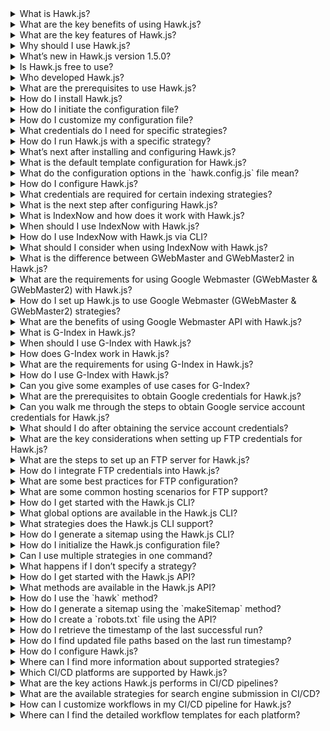 <details>
  <summary>What is Hawk.js?</summary>
  <p>
    Hawk.js is an advanced, open-source sitemap generator and SEO automation tool that simplifies the SEO process for web developers, SEO professionals, and digital marketers. It automates sitemap creation and submission to major search engines like Google, Bing, Yahoo, Yandex, and others supporting IndexNow.
  </p>
</details>

<details>
  <summary>What are the key benefits of using Hawk.js?</summary>
  <p>
    Hawk.js offers several key benefits:
    - **Automated Sitemap Creation**: Easily generate and maintain sitemaps with minimal manual effort.
    - **Optimized Search Engine Indexing**: Ensure your website is indexed quickly and accurately, improving its visibility and ranking.
    - **Streamlined Submissions**: Automates the process of submitting your sitemaps to major search engines, resulting in faster indexing.
  </p>
</details>

<details>
  <summary>What are the key features of Hawk.js?</summary>
  <p>
    Some of the key features of Hawk.js include:
    - **Automated Sitemap Generation**: Automatically generate sitemaps with ease, saving time and reducing manual work.
    - **SEO Optimization**: Hawk.js helps ensure that your site is correctly indexed by search engines, boosting visibility and improving rankings.
    - **Real-Time Sitemap Updates**: Keep your sitemaps current, reflecting the latest changes to your website content.
    - **Highly Customizable Configurations**: Tailor Hawk.js to meet your specific needs with a variety of configuration options.
    - **Multi-Search Engine Support**: Submit your sitemaps to multiple search engines such as Google, Bing, Yahoo, Yandex, DuckDuckGo, and others supporting IndexNow for global reach.
  </p>
</details>

<details>
  <summary>Why should I use Hawk.js?</summary>
  <p>
    Hawk.js helps you:
    - **Save Time and Effort**: Automate repetitive tasks like generating and submitting sitemaps, so you can focus on more important tasks.
    - **Enhance Your SEO Performance**: Ensure faster and more accurate indexing, improving your site’s visibility and ranking in search results.
    - **Full Customization**: Fine-tune your sitemap and submission strategies based on your needs.
    - **Stay Up-to-Date with SEO Standards**: Hawk.js supports IndexNow, ensuring your website is competitive and adheres to the latest SEO trends.
  </p>
</details>

<details>
  <summary>What’s new in Hawk.js version 1.5.0?</summary>
  <p>
    The latest version of Hawk.js (1.5.0) includes several updates:
    - **Official Hawk.js Logo**: A new logo has been integrated for better brand recognition.
    - **TypeScript Support**: The `init` command now supports TypeScript for easier configuration management.
    - **Updated Configuration Format**: The config format has moved from JSON to JavaScript for better flexibility.
    - **Expanded Search Engine Strategies**: Additional strategies like Google Webmaster Tools and IndexNow have been added.
    - **Enhanced Performance**: Performance optimizations have been made for improved speed and usability.
  </p>
</details>

<details>
  <summary>Is Hawk.js free to use?</summary>
  <p>
    Yes, Hawk.js is an open-source project released under the **Apache 2.0 License**. You can freely use and modify it for both personal and commercial purposes. However, make sure to provide proper attribution as per the license terms.
  </p>
</details>

<details>
  <summary>Who developed Hawk.js?</summary>
  <p>
    Hawk.js was developed by [Darsan](https://darsan.in), founder of [Cresteem](https://cresteem.com/), a web development company. It is an open-source project designed to help web developers and SEO professionals streamline SEO tasks.
  </p>
</details>


<details>
  <summary>What are the prerequisites to use Hawk.js?</summary>
  <p>
    To use Hawk.js, you need the following prerequisites:
    - **Node.js (v18.0 or later)** installed on your system. You can download it from [Node.js website](https://nodejs.org/en/download).
    - **Internet connection** to install Hawk.js from the npm registry.
  </p>
</details>

<details>
  <summary>How do I install Hawk.js?</summary>
  <p>
    You can install Hawk.js using your preferred package manager. Here’s how:
    - Using **Yarn**:
    ```bash
    yarn add @cresteem/hawk-js -D
    ```
    - Using **npm**:
    ```bash
    npm install @cresteem/hawk-js -D
    ```
  </p>
</details>

<details>
  <summary>How do I initiate the configuration file?</summary>
  <p>
    To create a default configuration file, run the following command:
    ```bash
    hawk init
    ```
    This will generate a `hawk.config.js` file in your project directory.
  </p>
</details>

<details>
  <summary>How do I customize my configuration file?</summary>
  <p>
    After generating the `hawk.config.js` file, open it and define the patterns you wish to include or exclude. You can also customize additional settings as per your project’s requirements.
    Learn more in the [Configuration Guide](/docs/hawk-js-configuration-settings-guide).
  </p>
</details>

<details>
  <summary>What credentials do I need for specific strategies?</summary>
  <p>
    For certain indexing strategies, you will need to provide specific credentials:
    - **Google Webmaster Tools credentials** for `G-Webmaster`, `G-Webmaster2`, and `G-Index` strategies.
    - **FTP credentials** for the `IndexNow` strategy.
    Be sure to input these credentials in the configuration file based on the strategy you choose. 
    Learn more about credentials in the [Google Credentials](/docs/credentials/obtaining-google-credentials-for-hawk-js) and [FTP Credentials](/docs/credentials/ftp-credentials) sections.
  </p>
</details>

<details>
  <summary>How do I run Hawk.js with a specific strategy?</summary>
  <p>
    To run Hawk.js with a specific strategy, use the command:
    ```bash
    hawk --strategy <number>
    ```
    Where `<number>` represents the following strategies:
    - `1` for `Index-Now`
    - `2` for `G-Webmaster`
    - `3` for `G-Webmaster2`
    - `4` for `G-Index`
    
    You can also use optional parameters like `--include`, `--exclude`, and `--prettify`.
    For more information, refer to the [CLI References](/docs/enhancing-seo-with-hawk-js-cli).
  </p>
</details>

<details>
  <summary>What’s next after installing and configuring Hawk.js?</summary>
  <p>
    After setting up Hawk.js, the next step is to customize it for your project. Visit the [Configuration Details](/docs/hawk-js-configuration-settings-guide) page to:
    - Learn how to edit the `hawk.config.js` file.
    - Define URLs to include or exclude from the sitemap.
    
    This will ensure Hawk.js is tailored to your SEO needs and runs smoothly for your website.
  </p>
</details>

<details>
  <summary>What is the default template configuration for Hawk.js?</summary>
  <p>
    The default configuration for Hawk.js is defined in the `hawk.config.js` file. Here's the template:
    ```js
    /** @type {import("@cresteem/hawk-js").hawkJsOptions} */
    const config = {
      lookupPatterns: ["**/*.html", "**/*.htm"],
      ignorePattern: ["node_modules/**"],
      timeZone: "Asia/Kolkata",
      domainName: "www.cresteem.com",
      sitemapPath: "sitemap.xml",
      robotPath: "robot.txt",
      serviceAccountFile: "gserv.json",
      ftpCredential: { username: "", password: "", hostname: "" },
    };

    exports.default = config;
    ```
    You can customize this template to suit your website’s SEO needs.
  </p>
</details>

<details>
  <summary>What do the configuration options in the `hawk.config.js` file mean?</summary>
  <p>
    Here's a breakdown of the default configuration options:
    <table>
      <thead>
        <tr>
          <th>Setting</th>
          <th>Default Value</th>
          <th>Description</th>
          <th>When It's Used</th>
        </tr>
      </thead>
      <tbody>
        <tr>
          <td>lookupPatterns</td>
          <td>["**/*.html", "**/*.htm"]</td>
          <td>Patterns to identify HTML files for sitemap generation.</td>
          <td>When defining the file types to be included in the sitemap.</td>
        </tr>
        <tr>
          <td>ignorePattern</td>
          <td>["node_modules/**"]</td>
          <td>Defines patterns to exclude certain files or directories from the sitemap.</td>
          <td>When excluding unnecessary files, such as `node_modules` or build folders.</td>
        </tr>
        <tr>
          <td>timeZone</td>
          <td>"Asia/Kolkata"</td>
          <td>Timezone for file timestamps during sitemap generation.</td>
          <td>To ensure file modification timestamps are accurate.</td>
        </tr>
        <tr>
          <td>domainName</td>
          <td>"www.cresteem.com"</td>
          <td>Your website’s domain name.</td>
          <td>To generate accurate URLs for the sitemap.</td>
        </tr>
        <tr>
          <td>sitemapPath</td>
          <td>"sitemap.xml"</td>
          <td>The location where the generated sitemap will be saved.</td>
          <td>To specify the output path for the sitemap.</td>
        </tr>
        <tr>
          <td>robotPath</td>
          <td>"robot.txt"</td>
          <td>Location of your `robots.txt` file.</td>
          <td>To specify custom `robots.txt` file path for controlling crawler behavior.</td>
        </tr>
        <tr>
          <td>serviceAccountFile</td>
          <td>"gserv.json"</td>
          <td>Points to the service account JSON file used for Google services (for `G-Webmaster`, `G-WebMaster2`, `G-Index`).</td>
          <td>Required for Google Webmaster Tools integration.</td>
        </tr>
        <tr>
          <td>ftpCredential</td>
          <td>username: "", password: "", hostname: ""</td>
          <td>FTP credentials needed to upload the sitemap to your server.</td>
          <td>Required for submitting sitemaps using FTP for strategies like `IndexNow`, `G-Webmaster`, `G-WebMaster2`.</td>
        </tr>
      </tbody>
    </table>
  </p>
</details>

<details>
  <summary>How do I configure Hawk.js?</summary>
  <p>
    To configure Hawk.js, follow these steps:
    1. **Create `hawk.config.js`:**
       - Run the CLI command:
         ```bash
         hawk init
         ```
       - This will generate the `hawk.config.js` file in your project's root directory.
    
    2. **Customize the Settings:**
       - Modify the configuration values to meet your project’s requirements (e.g., file patterns, time zone, credentials).
    
    3. **Save the Changes:**
       - After editing the `hawk.config.js` file, save it to apply the new configuration.
  </p>
</details>

<details>
  <summary>What credentials are required for certain indexing strategies?</summary>
  <p>
    For specific indexing strategies, the following credentials are required:
    - **FTP Credentials**: Required for strategies like **IndexNow**, **G-Webmaster**, and **G-WebMaster2**. You will need to provide `username`, `password`, and `hostname` for FTP access to upload the sitemap.
    - **Service Account File**: Required for **G-Webmaster**, **G-WebMaster2**, and **G-Index** strategies. This JSON file contains your Google service credentials to integrate with Google Search Console.
    
    Learn more in the [Google Credentials](/docs/credentials/obtaining-google-credentials-for-hawk-js) and [FTP Credentials](/docs/credentials/ftp-credentials) sections.
  </p>
</details>

<details>
  <summary>What is the next step after configuring Hawk.js?</summary>
  <p>
    Once you've configured Hawk.js, the next step is to explore supported indexing strategies. Learn about these strategies in the [Effective Indexing with Hawk.js](/docs/effective-indexing-with-hawk-js/) section to optimize your website’s SEO and indexing process.
  </p>
</details>


<details>
  <summary>What is IndexNow and how does it work with Hawk.js?</summary>
  <p>
    **IndexNow** is a protocol designed to notify search engines instantly when new or updated content is available on your website, significantly speeding up the indexing process. Hawk.js integrates with IndexNow to automate the process of notifying search engines like **Bing**, **Yahoo**, **Yandex**, and **DuckDuckGo** about content changes on your website.

    Here's how it works:
    1. **Triggering Hawk.js with IndexNow**: Hawk.js checks for updates since the last execution and identifies any changed files.
    2. **Tracking Updates**: Only files that have been updated are marked for indexing.
    3. **Authentication**: Hawk.js generates a unique hash key and stores it on an FTP server, which is used for authenticating the request with the **IndexNow API**.
    4. **API Request**: Hawk.js sends a request to the IndexNow API with a list of updated files.
    5. **Search Engine Indexing**: Supported search engines crawl the updated files, ensuring that the content is quickly indexed and made available in search results.

    For more details, refer to the [IndexNow website](https://www.indexnow.org/).
  </p>
</details>

<details>
  <summary>When should I use IndexNow with Hawk.js?</summary>
  <p>
    **IndexNow** is most beneficial when:
    - You need **rapid indexing** of newly updated or added content, such as product pages, blog posts, or news articles.
    - Your website’s content changes frequently, and you want real-time updates in search engines.
    - You want to ensure your website is indexed **instantly** without relying on traditional crawling methods, which can take time.

    Make sure to verify that the search engines you are targeting support **IndexNow**, as it is supported by **Bing**, **Yahoo**, **Yandex**, **Sheznam.cz**, **Naver**, **Yep**, and **DuckDuckGo**.
  </p>
</details>

<details>
  <summary>How do I use IndexNow with Hawk.js via CLI?</summary>
  <p>
    To use **IndexNow** with Hawk.js, follow these steps:
    ### Prerequisites:
    - **FTP Server**: Set up an FTP server to store the **hash key** generated by Hawk.js for authentication.
    - **Configuration**: Ensure that your `hawk.config.js` includes the correct FTP credentials and paths.

    ### Steps:
    1. **Configure Your FTP Server**:
       Set up your FTP server to store the **hash key** file, which is used for authentication with the **IndexNow API**.
    
    2. **Run Hawk.js with IndexNow**:
       To trigger the **IndexNow** strategy, run the following command in your terminal:
       ```bash
       hawk --strategy 1
       ```

    3. **Monitor Updates**:
       Hawk.js will track the modification timestamps of files and send only the updated or newly added files to the **IndexNow API**.

    4. **Verify Successful Indexing**:
       Once the **IndexNow API** processes the request and crawls the updated pages, your content will be indexed by the search engines, ensuring it's up-to-date in search results.

    Ensure that your FTP credentials are correctly configured in the `hawk.config.js` file, and that your FTP server is ready to store the generated hash key.
  </p>
</details>

<details>
  <summary>What should I consider when using IndexNow with Hawk.js?</summary>
  <p>
    Here are a few key considerations for using **IndexNow** with Hawk.js:
    - **FTP Credentials**: Ensure your FTP credentials are configured correctly in the `hawk.config.js` file to enable communication with your FTP server.
    - **Authorization**: The first time you trigger Hawk.js with **IndexNow**, a unique hash key will be generated and stored on your FTP server for authentication with the **IndexNow API**.
    - **Search Engine Support**: Double-check that the search engines you want to target support the **IndexNow** protocol, as not all search engines may be compatible.
  </p>
</details>

<details>
  <summary>What is the difference between GWebMaster and GWebMaster2 in Hawk.js?</summary>
  <p>
    Both **GWebMaster** and **GWebMaster2** are strategies in Hawk.js for submitting sitemaps to Google via the **Google Webmaster API**. However, there are some key differences:
    
    - **GWebMaster**: Submits the generated sitemap to Google Search Console, enabling Google to crawl and index the content.
    - **GWebMaster2**: Includes all the functionality of GWebMaster but with additional features, such as fetching **feedback** from Google Search Console, including indexing status (number of indexed pages), crawl errors, and the last crawl timestamp.

    The key difference is that **GWebMaster2** provides **detailed feedback** on the indexing status and any issues Google encountered during the crawl, while **GWebMaster** only handles sitemap submission.
  </p>
</details>

<details>
  <summary>What are the requirements for using Google Webmaster (GWebMaster & GWebMaster2) with Hawk.js?</summary>
  <p>
    To use **GWebMaster** or **GWebMaster2** strategies with Hawk.js, you need the following:
    
    - **FTP Credentials**: These are necessary to upload the sitemap to your FTP server, where Google Search Console can access it.
    - **Google Service Account File (`gserv.json`)**: This file is required to authenticate Hawk.js with Google Search Console for both **GWebMaster** and **GWebMaster2** strategies.

    Ensure that both sets of credentials are configured properly in your `hawk.config.js` file for the integration to work correctly.
  </p>
</details>

<details>
  <summary>How do I set up Hawk.js to use Google Webmaster (GWebMaster & GWebMaster2) strategies?</summary>
  <p>
    Follow these steps to set up **GWebMaster** or **GWebMaster2** strategies with Hawk.js:

    1. **Generate Google Service Account File**:
       - Visit the [Google Credentials](/docs/credentials/obtaining-google-credentials-for-hawk-js) page for detailed instructions on obtaining a **Google Service Account File** (`gserv.json`).

    2. **Configure Hawk.js with Service Account and FTP Credentials**:
       - Update your `hawk.config.js` file with the Google Service Account File and FTP credentials:

       ```js
       serviceAccountFile: "gserv.json",
       ftpCredential: { 
         username: "your-ftp-username", 
         password: "your-ftp-password", 
         hostname: "your-ftp-hostname" 
       }
       ```

    3. **Run Hawk.js with GWebMaster or GWebMaster2 Strategy**:
       - To trigger the **GWebMaster** strategy, run the following command:

       ```bash
       hawk --strategy 2
       ```

       - To trigger the **GWebMaster2** strategy, run:

       ```bash
       hawk --strategy 3
       ```

    4. **Monitor Submission and Indexing Status**:
       - After submitting the sitemap, you can check your **Google Search Console** for updates on indexing and crawl status.
       - With **GWebMaster2**, you can also receive detailed feedback, such as the number of indexed pages and any crawl errors.
  </p>
</details>

<details>
  <summary>What are the benefits of using Google Webmaster API with Hawk.js?</summary>
  <p>
    Using the **Google Webmaster API** (through **GWebMaster** and **GWebMaster2**) with Hawk.js offers several benefits:
    
    - **Automated Sitemap Submission**: Automatically generate and submit your sitemap to Google Search Console, eliminating the need for manual intervention.
    - **Faster Indexing**: Ensure that your content is indexed more quickly by Google, improving SEO performance.
    - **Detailed Crawl Feedback**: With **GWebMaster2**, you can receive valuable feedback about your site’s indexing status, crawl errors, and more.
    - **Error Monitoring**: Use the feedback from **GWebMaster2** to identify and resolve crawl issues, improving your site's visibility in search results.

    These features help streamline the process of managing your website's SEO and indexing status with Google Search Console.
  </p>
</details>

<details>
  <summary>What is G-Index in Hawk.js?</summary>
  <p>
    **G-Index** is a strategy in Hawk.js that utilizes the **Google Indexing API** to notify Google about new or updated content on your website. This strategy is particularly useful for ensuring that time-sensitive or frequently updated pages, such as job postings, livestream events, and breaking news, are indexed quickly by Google. By using G-Index, Hawk.js allows faster indexing and better search visibility for such content.
  </p>
</details>

<details>
  <summary>When should I use G-Index with Hawk.js?</summary>
  <p>
    G-Index is most effective in the following scenarios:
    
    - **Time-Sensitive Content**: For content that needs immediate visibility, like **job postings** or **livestream videos**.
    - **Short-Lived Content**: For content with a brief relevance period, such as promotions or temporary events.
    - **Frequently Updated Content**: For dynamic websites that require continuous updates, ensuring the latest content is indexed efficiently.
  </p>
</details>

<details>
  <summary>How does G-Index work in Hawk.js?</summary>
  <p>
    Here's how **G-Index** works in Hawk.js:
    
    1. **File Tracking**: Hawk.js checks the last run timestamps and compares them with file modification times. It then notifies Google of any updated files.
       - On the **first run**, all files matching the defined patterns are included.
       - On subsequent runs, only newly updated or added files are submitted.
    
    2. **Authentication**: The **Google Indexing API** requires authentication via a **service account JSON file**, which must be set up and configured in Hawk.js.
    
    3. **API Submission**: After collecting updated routes, Hawk.js submits them to the **Google Indexing API**, prompting Google to crawl and index those URLs faster.
  </p>
</details>

<details>
  <summary>What are the requirements for using G-Index in Hawk.js?</summary>
  <p>
    To use **G-Index** with Hawk.js, the following are required:
    
    - **Service Account File**: This file is necessary for authenticating the API requests. You can obtain it from the Google Cloud Console. Detailed steps can be found in our [Google Credentials Setup Guide](/docs/credentials/obtaining-google-credentials-for-hawk-js).
  </p>
</details>

<details>
  <summary>How do I use G-Index with Hawk.js?</summary>
  <p>
    To use **G-Index** in Hawk.js, follow these steps:
    
    1. **Update Configuration**: Modify your `hawk.config.js` file with the necessary file patterns and service account details:

    ```js
    /** @type {import("@cresteem/hawk-js").hawkJsOptions} */
    const config = {
        lookupPatterns: ["**/*.html", "**/*.htm"],
        ignorePattern: ["node_modules/**"],
        domainName: "www.example.com",
        serviceAccountFile: "path/to/your-service-account.json",
    };
    exports.default = config;
    ```

    2. **Run Hawk.js with G-Index Strategy**: Trigger the **G-Index** strategy by running the following command:

    ```bash
    hawk --strategy 4
    ```

    3. **Monitor API Responses**: After submission, check your CLI logs for details on the routes submitted and confirm indexing success via **Google Search Console**.
  </p>
</details>

<details>
  <summary>Can you give some examples of use cases for G-Index?</summary>
  <p>
    Here are some practical use cases for **G-Index**:
    
    - **Job Portals**: Automatically notify Google when new job listings are posted, ensuring quick indexing of time-sensitive job data.
    - **Livestream Platforms**: Use the **G-Index** strategy to ensure Google indexes event pages with `BroadcastEvent` data efficiently, so users can find them in search results as soon as the event starts.
    - **News Websites**: Submit updates for breaking news articles, ensuring that the latest headlines are indexed immediately for visibility.
  </p>
</details>

<details>
  <summary>What are the prerequisites to obtain Google credentials for Hawk.js?</summary>
  <p>
    Before you begin obtaining Google service account credentials for Hawk.js, make sure you have:
    - A Google account
    - Access to the Google Cloud Console
    - Admin access to your Google Search Console property
  </p>
</details>

<details>
  <summary>Can you walk me through the steps to obtain Google service account credentials for Hawk.js?</summary>
  <p>
    Here is a detailed, step-by-step guide to obtain Google service account credentials for Hawk.js:

    <strong>Step 1: Create a New Project in Google Cloud Console</strong>
    1. Open the [Google Cloud Console](https://console.cloud.google.com/).
    2. Create a new project by clicking the project dropdown at the top left and selecting "New Project".
    3. Enter a name for your project and click "Create".

    <strong>Step 2: Enable the Required APIs</strong>
    1. Go to `APIs & Services` > `Dashboard` in the left-hand navigation menu.
    2. Enable the **Indexing API** by searching for it, clicking on it, and selecting `Enable`.
    3. Similarly, enable the **Search Console API** by searching for it and selecting `Enable`.

    <strong>Step 3: Create a Service Account</strong>
    1. Navigate to `IAM & Admin` > `Service Accounts`.
    2. Click on `+ Create Service Account`.
    3. Add a name and description for the service account, then click `Create`.
    4. Grant the service account the `Owner` role and click `Continue`, then `Done`.

    <strong>Step 4: Generate and Download the JSON Key</strong>
    1. Find the service account you created and click on its email.
    2. Go to the `Keys` tab, then click `Add Key` > `Create New Key`.
    3. Select the `JSON` option and click `Create`. This will download a JSON key file.
    4. Store this file securely as `gserv.json` in your web project root directory.

    <strong>Step 5: Add Service Account to Google Search Console</strong>
    1. Go to [Google Search Console](https://search.google.com/search-console/).
    2. Select your property and go to `Settings` > `Users and permissions` > `Add user`.
    3. Enter the email address of your service account and set the role to `Owner`, then click `Add`.
  </p>
</details>

<details>
  <summary>What should I do after obtaining the service account credentials?</summary>
  <p>
    Once you have completed the steps to obtain your **Google service account credentials**, store the downloaded JSON key file (`gserv.json`) securely in your web project's root directory. This file will be used by Hawk.js for authenticating API requests to both the **Google Indexing API** and **Google Search Console API**.
    
    For detailed assistance, refer to the [Google Cloud Console Documentation](https://cloud.google.com/docs) and [Google Search Console Help](https://support.google.com/webmasters/).
  </p>
</details>

<details>
  <summary>What are the key considerations when setting up FTP credentials for Hawk.js?</summary>
  <p>
    When configuring FTP credentials for Hawk.js, keep these important considerations in mind:
    - **FTP Root Directory:** The FTP root directory must align with the web server's root directory (e.g., `public_html` or `/var/www/html`).
    - **No Directory Navigation:** Hawk.js does not navigate between directories on your FTP server. It only uploads files directly to the home (primary) directory of the FTP connection.
  </p>
</details>

<details>
  <summary>What are the steps to set up an FTP server for Hawk.js?</summary>
  <p>
    Here are the steps to set up an FTP server and integrate it with Hawk.js:

    <strong>Step 1: Check FTP Support on Your Hosting Plan</strong>
    - Ensure that your hosting plan includes FTP support by reviewing your plan's features or contacting your hosting provider.

    <strong>Step 2: Set Up an FTP Account</strong>
    - Use your hosting provider’s control panel (e.g., **cPanel**, **HPanel** for Hostinger, or a custom dashboard) to create an FTP account.

    <strong>Step 3: Configure FTP Credentials</strong>
    - When setting up your FTP account, define these credentials:
      - **Hostname:** The domain name or IP address of the FTP server (e.g., `ftp.example.com` or `192.168.1.1`).
      - **Username:** The username for your FTP account.
      - **Password:** The password for your FTP account.
  </p>
</details>

<details>
  <summary>How do I integrate FTP credentials into Hawk.js?</summary>
  <p>
    To integrate FTP credentials into Hawk.js, update your `hawk.config.js` file with the necessary FTP details:

    ```js
    /** @type {import("@cresteem/hawk-js").hawkJsOptions} */
    const config = {
        ftpCredential: {
            username: "your-ftp-username",
            password: "your-ftp-password",
            hostname: "ftp.example.com",
        },
    };
    exports.default = config;
    ```

    This will ensure that Hawk.js can use the FTP credentials for uploading files such as sitemaps and authorization files.
  </p>
</details>

<details>
  <summary>What are some best practices for FTP configuration?</summary>
  <p>
    Follow these best practices when configuring FTP for Hawk.js:
    1. **Match FTP and Web Server Roots:** Ensure the **FTP root directory** matches the **web server's root directory** (e.g., `/public_html`).
    2. **Secure Your Credentials:** Store your FTP credentials securely and restrict access to the `hawk.config.js` file to prevent unauthorized access.
    3. **Verify File Uploads:** After setting up Hawk.js and running a strategy that requires FTP (e.g., **IndexNow**), verify that the files are correctly uploaded to the FTP server's root directory.
  </p>
</details>

<details>
  <summary>What are some common hosting scenarios for FTP support?</summary>
  <p>
    Here's a table of common hosting providers and their FTP support:

    | Hosting Provider        | FTP Availability              | Control Panel       |
    |-------------------------|-------------------------------|---------------------|
    | [Hostinger](https://hostinger.com/) | Yes                        | HPanel              |
    | [Bluehost](https://www.bluehost.in/)  | Yes                        | cPanel              |
    | [GoDaddy](https://www.godaddy.com/)   | Yes                        | Custom Dashboard    |
    | [AWS EC2](https://aws.amazon.com/)    | No (Manual Setup Required) | AWS Management Console |
    | [Google Cloud](https://cloud.google.com/) | No (Manual Setup Required) | Google Cloud Console |
  </p>
</details>

<details>
  <summary>How do I get started with the Hawk.js CLI?</summary>
  <p>
    To get started with the Hawk.js CLI, run the following command:
    
    ```bash
    hawk [options] [command]
    ```

    Ensure Hawk.js is installed either globally or locally in your project. If you're not sure, install it globally using:
    
    ```bash
    npm install -g @cresteem/hawk-js
    ```
  </p>
</details>

<details>
  <summary>What global options are available in the Hawk.js CLI?</summary>
  <p>
    Here are the available global options in the Hawk.js CLI:

    | Option         | Alias | Default                        | Description                                                                 |
    |----------------|-------|--------------------------------|-----------------------------------------------------------------------------|
    | `--strategy`   | `-s`  | (Required)                    | The indexing strategy to use (see supported strategies below).              |
    | `--include`    | `-i`  | Configured lookup patterns    | Specify file patterns to include in sitemap generation.                    |
    | `--exclude`    | `-e`  | Configured ignore patterns    | Specify file patterns to exclude from sitemap generation.                  |
    | `--prettify`   | `-p`  | `false`                       | Prettify the output of the generated `sitemap.xml` file for better readability. |
  </p>
</details>

<details>
  <summary>What strategies does the Hawk.js CLI support?</summary>
  <p>
    The Hawk.js CLI supports the following strategies:

    | Strategy Number | Strategy Name | Description                                                                 |
    |------------------|---------------|-----------------------------------------------------------------------------|
    | `1`             | IndexNow      | Notify search engines like Bing and Yandex about content changes.          |
    | `2`             | GWebMaster    | Generate and submit sitemaps to Google Search Console.                     |
    | `3`             | GWebMaster2   | Generate, submit sitemaps, and receive feedback from Google Search Console.|
    | `4`             | GIndex        | Push content updates directly to Google via the Indexing API.              |
  </p>
</details>

<details>
  <summary>How do I generate a sitemap using the Hawk.js CLI?</summary>
  <p>
    Use the `genmap` command to generate a sitemap based on your specified patterns. You can also upload it to an FTP server using the `--commit` option:

    Example for generating a sitemap:
    ```bash
    hawk genmap -i "src/**/*.html" -e "node_modules/**"
    ```

    Example for generating and uploading a sitemap:
    ```bash
    hawk genmap -i "src/**/*.html" -c
    ```
  </p>
</details>

<details>
  <summary>How do I initialize the Hawk.js configuration file?</summary>
  <p>
    To initialize a default configuration file (`hawk.config.js`), use the `init` command:

    ```bash
    hawk init
    ```

    After running this command, the CLI will output:

    ```plaintext
    🚀 Hawk.js configuration initialized.
    ```
  </p>
</details>

<details>
  <summary>Can I use multiple strategies in one command?</summary>
  <p>
    No, the Hawk.js CLI supports only one strategy per command. To use multiple strategies, you'll need to run separate commands for each strategy.
  </p>
</details>

<details>
  <summary>What happens if I don’t specify a strategy?</summary>
  <p>
    If no valid strategy is provided, the CLI will prompt you to choose one of the supported strategies:

    ```plaintext
    ⭕ Must choose any one number from below:
    1. IndexNow
    2. G-WebMaster
    3. G-WebMaster2
    4. G-Index
    ```
  </p>
</details>

<details>
  <summary>How do I get started with the Hawk.js API?</summary>
  <p>
    To get started with the Hawk.js API, import the `Hawk` class and create an instance of it:
    
    ```javascript
    import { Hawk } from "hawkjs";
    const hawk = new Hawk();
    ```
  </p>
</details>

<details>
  <summary>What methods are available in the Hawk.js API?</summary>
  <p>
    Hawk.js provides several useful methods for sitemap generation and indexing automation:

    1. **`hawk(strategy, lookupPatterns, ignorePatterns, prettify)`**: 
       Executes sitemap generation and submission based on a specified strategy.
       
    2. **`utils.makeSitemap(lookupPatterns, ignorePatterns, prettify, upload)`**: 
       Generates a sitemap and uploads it to the FTP server.
       
    3. **`utils.makeRobot()`**: 
       Creates a `robots.txt` file to guide search engine crawlers.
       
    4. **`utils.getLastRunTimeStamp()`**: 
       Retrieves the timestamp of the last successful run.
       
    5. **`utils.getUpdatedRoutesPath(lastRunTimeStamp, lookupPatterns, ignorePatterns)`**: 
       Finds updated file paths based on the last run timestamp.
  </p>
</details>

<details>
  <summary>How do I use the `hawk` method?</summary>
  <p>
    The `hawk` method is the main function for generating sitemaps and submitting them based on the selected strategy. Example usage:

    ```javascript
    await hawk.hawk("IndexNow", ["src/**/*.html"], ["node_modules/**"], true);
    ```

    - `strategy`: Choose from `IndexNow`, `GWebmaster`, `GWebmaster2`, or `GIndex`.
    - `lookupPatterns`: Array of file patterns to include in the sitemap.
    - `ignorePatterns`: Array of file patterns to exclude from the sitemap.
    - `prettify`: Boolean to prettify the generated `sitemap.xml`.
  </p>
</details>

<details>
  <summary>How do I generate a sitemap using the `makeSitemap` method?</summary>
  <p>
    The `makeSitemap` method generates a `sitemap.xml` file based on the provided patterns. Example usage:

    ```javascript
    const sitemapStatus = await hawk.utils.makeSitemap(
      ["src/**/*.html"],
      ["node_modules/**"],
      true,
      true
    );
    console.log(sitemapStatus);
    ```

    - `lookupPatterns`: Array of file patterns to include.
    - `ignorePatterns`: Array of file patterns to exclude.
    - `prettify`: Boolean to prettify the `sitemap.xml`.
    - `upload`: Boolean to upload the sitemap to an FTP server.
  </p>
</details>

<details>
  <summary>How do I create a `robots.txt` file using the API?</summary>
  <p>
    You can create a `robots.txt` file with the following method:

    ```javascript
    const robotTxtStatus = hawk.utils.makeRobot();
    console.log(robotTxtStatus);
    ```
  </p>
</details>

<details>
  <summary>How do I retrieve the timestamp of the last successful run?</summary>
  <p>
    Use the `getLastRunTimeStamp` method to retrieve the timestamp:

    ```javascript
    const lastRunTimeStamp = hawk.utils.getLastRunTimeStamp();
    console.log("Last Run Timestamp:", lastRunTimeStamp);
    ```
  </p>
</details>

<details>
  <summary>How do I find updated file paths based on the last run timestamp?</summary>
  <p>
    You can use `getUpdatedRoutesPath` to find updated routes since the last run:

    ```javascript
    const updatedRoutes = hawk.utils.getUpdatedRoutesPath(
      lastRunTimeStamp,
      ["src/**/*.html"],
      ["node_modules/**"]
    );
    console.log("Updated Routes:", updatedRoutes);
    ```
  </p>
</details>

<details>
  <summary>How do I configure Hawk.js?</summary>
  <p>
    Hawk.js loads configuration options from the `hawk.config.js` file. You can specify various settings like `lookupPatterns`, `ignorePattern`, and FTP credentials.

    Example configuration:
    
    ```javascript
    module.exports = {
      lookupPatterns: ["src/**/*.html"],
      ignorePattern: ["node_modules/**"],
      ftpCredentials: {
        hostname: "ftp.example.com",
        username: "yourUsername",
        password: "yourPassword",
      },
      googleServiceAccount: "./service-account.json",
    };
    ```

    Access the configuration via the `configurations` property:
    
    ```javascript
    console.log(hawk.configurations.lookupPatterns);
    ```
  </p>
</details>

<details>
  <summary>Where can I find more information about supported strategies?</summary>
  <p>
    For more details on each supported strategy, refer to the strategy-specific documentation:
    
    - [IndexNow Strategy](/docs/effective-indexing-with-hawk-js/indexnow)
    - [Google Webmaster Strategies](/docs/effective-indexing-with-hawk-js/google-webmaster)
    - [Google Indexing API (GIndex)](/docs/effective-indexing-with-hawk-js/google-job-live-media-indexing)
  </p>
</details>

<details>
  <summary>Which CI/CD platforms are supported by Hawk.js?</summary>
  <p>
    Hawk.js can be integrated into the following CI/CD platforms:
    - **GitHub Actions**
    - **GitLab CI**
    - **Jenkins**
    
    Each platform has specific workflow templates and configurations to support Hawk.js functionalities.
  </p>
</details>

<details>
  <summary>What are the key actions Hawk.js performs in CI/CD pipelines?</summary>
  <p>
    In CI/CD pipelines, Hawk.js performs the following tasks:
    1. **Build Your Website**: Compiles and prepares your website for deployment.
    2. **Generate Sitemaps**: Creates `sitemap.xml` and `robots.txt` files using Hawk.js.
    3. **Trigger Search Engines**: Notifies search engines via different strategies:
      - **IndexNow**: For Bing, Yahoo, Yandex, and other IndexNow-compatible engines.
      - **Google Webmaster API**: For submitting and managing sitemaps through Google Search Console.
      - **Google Indexing API**: Notifies Google about job postings or live stream updates.
    4. **Optional**: You can choose to generate sitemaps only without notifying search engines.
  </p>
</details>

<details>
  <summary>What are the available strategies for search engine submission in CI/CD?</summary>
  <p>
    Hawk.js supports the following strategies for notifying search engines:
    - **IndexNow**: Used for notifying IndexNow-compatible search engines like Bing and Yandex.
    - **Google Webmaster**: Submits and manages sitemaps via Google Search Console.
    - **Google Indexing API**: Used for notifying Google about page updates, including live media or job postings.
  </p>
</details>

<details>
  <summary>How can I customize workflows in my CI/CD pipeline for Hawk.js?</summary>
  <p>
    Hawk.js offers customizable workflows for the following actions:
    1. **IndexNow Strategy**: Notifies IndexNow-compatible search engines.
    2. **Google Webmaster Strategy**: Submits sitemaps to Google Search Console.
    3. **Google Indexing API Strategy**: Notifies Google about job postings or live stream updates.
    4. **Sitemap Generation Only**: Generates sitemaps without submitting them to search engines.
    
    Each platform (GitHub Actions, GitLab CI, Jenkins) provides tailored workflow templates and configurations, which can be customized based on your needs.
  </p>
</details>

<details>
  <summary>Where can I find the detailed workflow templates for each platform?</summary>
  <p>
    You can find platform-specific workflow examples and templates in the following pages:
    - [GitHub Actions Integration](/docs/ci-cd-with-hawkjs/github-action)
    - [GitLab CI Integration](/docs/ci-cd-with-hawkjs/gitlab-ci)
    - [Jenkins Integration](/docs/ci-cd-with-hawkjs/jenkins)
    
    These pages provide step-by-step guides to integrate Hawk.js into your chosen CI/CD platform.
  </p>
</details>
